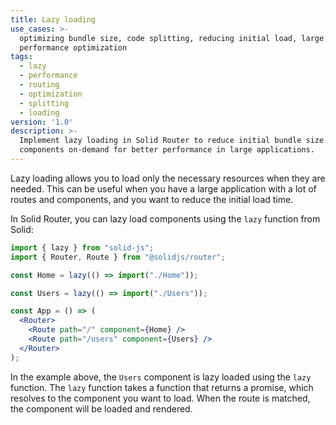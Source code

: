 ```yaml
---
title: Lazy loading
use_cases: >-
  optimizing bundle size, code splitting, reducing initial load, large apps,
  performance optimization
tags:
  - lazy
  - performance
  - routing
  - optimization
  - splitting
  - loading
version: '1.0'
description: >-
  Implement lazy loading in Solid Router to reduce initial bundle size. Load
  components on-demand for better performance in large applications.
---
```


Lazy loading allows you to load only the necessary resources when they are needed.
This can be useful when you have a large application with a lot of routes and components, and you want to reduce the initial load time.

In Solid Router, you can lazy load components using the `lazy` function from Solid:

```jsx
import { lazy } from "solid-js";
import { Router, Route } from "@solidjs/router";

const Home = lazy(() => import("./Home"));

const Users = lazy(() => import("./Users"));

const App = () => (
  <Router>
    <Route path="/" component={Home} />
    <Route path="/users" component={Users} />
  </Router>
);
```

In the example above, the `Users` component is lazy loaded using the `lazy` function.
The `lazy` function takes a function that returns a promise, which resolves to the component you want to load.
When the route is matched, the component will be loaded and rendered.
